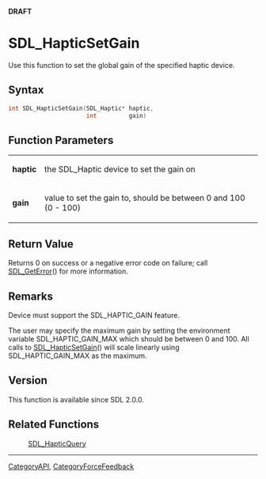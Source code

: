 <span color="red">'''DRAFT'''</span>

= SDL_HapticSetGain =
Use this function to set the global gain of the specified haptic device.


== Syntax ==
<syntaxhighlight lang='c++'>
int SDL_HapticSetGain(SDL_Haptic* haptic,
                      int         gain)
</syntaxhighlight>

== Function Parameters ==
{|
|'''haptic'''
|the SDL_Haptic device to set the gain on
|-
|'''gain'''
|value to set the gain to, should be between 0 and 100 (0 - 100)
|}

== Return Value ==
Returns 0 on success or a negative error code on failure; call [[SDL_GetError]]() for more information.

== Remarks ==
Device must support the SDL_HAPTIC_GAIN feature.

The user may specify the maximum gain by setting the environment variable
SDL_HAPTIC_GAIN_MAX which should be between 0 and 100. All calls to [[SDL_HapticSetGain]]() will scale linearly using SDL_HAPTIC_GAIN_MAX as the maximum.

== Version ==
This function is available since SDL 2.0.0.

== Related Functions ==
:[[SDL_HapticQuery]]

----
[[CategoryAPI]], [[CategoryForceFeedback]]
